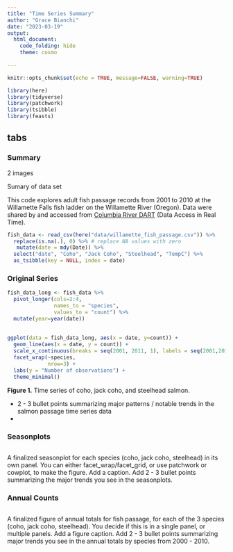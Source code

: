 ```yaml
---
title: "Time Series Summary"
author: "Grace Bianchi"
date: "2023-03-19"
output: 
  html_document:
    code_folding: hide
    theme: cosmo
  
---
```


```r
knitr::opts_chunk$set(echo = TRUE, message=FALSE, warning=TRUE)

library(here)
library(tidyverse)
library(patchwork)
library(tsibble)
library(feasts)

```

##  tabs {.tabset}

### Summary

2 images

Sumary of data set 

This code explores adult fish passage records from 2001 to 2010 at the Willamette Falls fish ladder on the Willamette River (Oregon). Data were shared by and accessed from [Columbia River DART](https://www.cbr.washington.edu/dart/query/adult_graph_text) (Data Access in Real Time).


```r
fish_data <- read_csv(here("data/willamette_fish_passage.csv")) %>% 
  replace(is.na(.), 0) %>% # replace NA values with zero
   mutate(date = mdy(Date)) %>% 
  select("date", "Coho", "Jack Coho", "Steelhead", "TempC") %>% 
  as_tsibble(key = NULL, index = date)

```


### Original Series

```r
fish_data_long <- fish_data %>% 
  pivot_longer(cols=2:4,
               names_to = "species",
               values_to = "count") %>% 
  mutate(year=year(date))
   
  
ggplot(data = fish_data_long, aes(x = date, y=count)) +
  geom_line(aes(x = date, y = count)) +  
  scale_x_continuous(breaks = seq(2001, 2011, 1), labels = seq(2001,2011,1)) +
  facet_wrap(~species,
             nrow=3) +
  labs(y = "Number of observations") +
  theme_minimal()

```

**Figure 1.** Time series of coho, jack coho, and steelhead salmon. 

- 2 - 3 bullet points summarizing major patterns / notable trends in the salmon passage time series data
- 


### Seasonplots 

```r

```

A finalized seasonplot for each species (coho, jack coho, steelhead) in its own panel. You can either facet_wrap/facet_grid, or use patchwork or cowplot, to make the figure. Add a caption.
Add 2 - 3 bullet points summarizing the major trends you see in the seasonplots.


### Annual Counts

```r

```


A finalized figure of annual totals for fish passage, for each of the 3 species (coho, jack coho, steelhead). You decide if this is in a single panel, or multiple panels. Add a figure caption. 
Add 2 - 3 bullet points summarizing major trends you see in the annual totals by species from 2000 - 2010.
